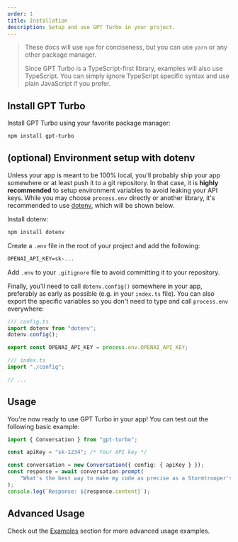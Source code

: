 ```yaml
---
order: 1
title: Installation
description: Setup and use GPT Turbo in your project.
---
```


> These docs will use `npm` for conciseness, but you can use `yarn` or any other package manager.
>
> Since GPT Turbo is a TypeScript-first library, examples will also use TypeScript.
> You can simply ignore TypeScript specific syntax and use plain JavaScript if you prefer.

## Install GPT Turbo

Install GPT Turbo using your favorite package manager:

```bash
npm install gpt-turbo
```

## (optional) Environment setup with dotenv

Unless your app is meant to be 100% local, you'll probably ship your app somewhere or at least push it to a git repository.
In that case, it is **highly recommended** to setup environment variables to avoid leaking your API keys.
While you may choose `process.env` directly or another library, it's recommended to use [dotenv](https://www.npmjs.com/package/dotenv), which will be shown below.

Install dotenv:

```bash
npm install dotenv
```

Create a `.env` file in the root of your project and add the following:

```txt
OPENAI_API_KEY=sk-...
```

Add `.env` to your `.gitignore` file to avoid committing it to your repository.

Finally, you'll need to call `dotenv.config()` somewhere in your app, preferably as early as possible (e.g. in your `index.ts` file).
You can also export the specific variables so you don't need to type and call `process.env` everywhere:

```ts
/// config.ts
import dotenv from "dotenv";
dotenv.config();

export const OPENAI_API_KEY = process.env.OPENAI_API_KEY;

/// index.ts
import "./config";

// ...
```

## Usage

You're now ready to use GPT Turbo in your app!
You can test out the following basic example:

```ts
import { Conversation } from "gpt-turbo";

const apiKey = "sk-1234"; /* Your API key */

const conversation = new Conversation({ config: { apiKey } });
const response = await conversation.prompt(
    "What's the best way to make my code as precise as a Stormtrooper's aim?"
);
console.log(`Response: ${response.content}`);
```

## Advanced Usage

Check out the [Examples](/docs/examples) section for more advanced usage examples.
